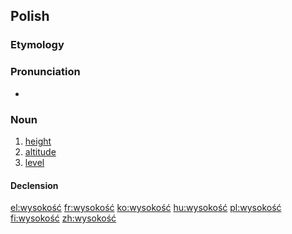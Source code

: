 ==Polish==
{{wikipedia|lang=pl|dab=Wysokość}}
===Etymology===
{{suffix|wysoki|ość|lang=pl}}

===Pronunciation===
* {{audio|Pl-wysokość.ogg|audio}}

===Noun===
{{head|pl|noun|g=f}}

# [[height]]
# [[altitude]]
# [[level]]

====Declension====
{{pl-decl-noun-ść|wysokoś}}

[[el:wysokość]]
[[fr:wysokość]]
[[ko:wysokość]]
[[hu:wysokość]]
[[pl:wysokość]]
[[fi:wysokość]]
[[zh:wysokość]]